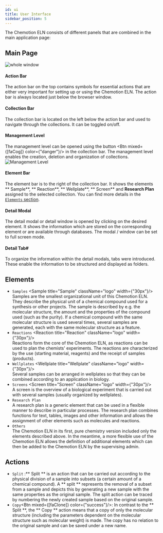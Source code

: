 ```yaml
---
id: ui
title: User Interface
sidebar_position: 5
---
```



The Chemotion ELN consists of different panels that are combined in the main application page:

## Main Page

![whole window](/img/screen.png)

#### Action Bar
The action bar on the top contains symbols for essential actions that are either very important for setting up or using the Chemotion ELN. The action bar is always located just below the browser window.

#### Collection Bar
The collection bar is located on the left below the action bar and used to navigate through the collections. It can be toggled on/off.

#### Management Level
The management level can be opened using the button <Btn mixed={[faCog]} color={"danger"}/> in the collection bar. The management level enables the creation, deletion and organization of collections.  
![Management Level](/img/mgmt_lvl.png)

#### Element Bar
The element bar is to the right of the collection bar. It shows the elements ** Sample**, ** Reaction**, ** Wellplate**, ** Screen** and **Research Plan** assigned to the selected collection.
You can find more details in the [`Elements` section](#elements).

#### Detail Modal
The detail modal or detail window is opened by clicking on the desired element. It shows the information which are stored on the corresponding element or are available through databases. The modal / window can be set to full screen mode.

#### Detail Tab#
To organize the information within the detail modals, tabs were introduced. These enable the information to be structured and displayed as folders.

## Elements

- `Samples` <Sample title="Sample" className="logo" width={"30px"}/>  
  Samples are the smallest organizational unit of this Chemotion ELN. They describe the physical unit of a chemical compound used for a synthesis or other projects. The sample is described by e.g. the molecular structure, the amount and the properties of the compound used (such as the purity). If a chemical compound with the same molecular structure is used several times, several samples are generated, each with the same molecular structure as a feature.
- `Reactions` <Reaction title="Reaction" className="logo" width={"30px"}/>  
  Reactions form the core of the Chemotion ELN, as reactions can be used to plan the chemists' experiments. The reactions are characterized by the use (starting material, reagents) and the receipt of samples (products).
- `Wellplates` <Wellplate title="Wellplate" className="logo" width={"30px"}/>  
  Several samples can be arranged in wellplates so that they can be combined according to an application in biology.
- `Screens` <Screen title="Screen" className="logo" width={"30px"}/>  
  A screen is the overview of a biological experiment that is carried out with several samples (usually organized by wellplates).
- `Research Plan` <FontAwesomeIcon icon={faFileAlt} size="lg"/>  
  A research plan is a generic element that can be used in a flexible manner to describe in particular processes. The research plan combines functions for text, tables, images and other information and allows the assignment of other elements such as molecules and reactions.
- `Others`  
  The Chemotion ELN in its first, pure chemistry version included only the elements described above. In the meantime, a more flexible use of the Chemotion ELN allows the definition of additional elements which can then be added to the Chemotion ELN by the supervising admin.

## Actions

- `Split` :** Split ** is an action that can be carried out according to the physical division of a sample into subsets (a certain amount of a chemical compound). A ** split ** represents the removal of a subset from a sample and depicts this by generating a new sample with the same properties as the original sample. The split action can be traced by numbering the newly created sample based on the original sample.
- `Copy`<Btn mixed={[faClone]} color={"success"}/>: In contrast to the ** Split **, the ** Copy ** action means that a copy of only the molecular structure (including the parameters dependent on the molecular structure such as molecular weight) is made. The copy has no relation to the original sample and can be saved under a new name.
